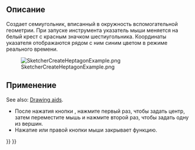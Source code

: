 <languages/>

{{Docnav/ru
|[[Sketcher_CreateHexagon/ru|Шестиугольник]]
|[[Sketcher_CreateOctagon/ru|Восьмиугольник]]
|[[Sketcher_Workbench/ru|Sketcher]]
|IconL=Sketcher_CreateHexagon.svg
|IconR=Sketcher_CreateOctagon.svg
|IconC=Workbench_Sketcher.svg
}}

<div class="mw-translate-fuzzy">
{{GuiCommand/ru
|Name/ru=Семиугольник
|Name=Sketcher_CreateHeptagon
|MenuLocation=Эскиз → Геометрия эскиза → Семиугольник
|Workbenches=[[Sketcher_Workbench/ru|Sketcher]]
|Shortcut={{KEY|G}} {{KEY|P}} {{KEY|7}}
|Version=0.15
}}
</div>

<span id="Description"></span>
==Описание==

<div class="mw-translate-fuzzy">
Создает семиугольник, вписанный в окружность вспомогательной геометрии. При запуске инструмента указатель мыши меняется на белый крест с красным значком шестиугольника. 
Координаты указателя отображаются рядом с ним синим цветом в режиме реального времени.
</div>

[[Image:SketcherCreateHeptagonExample.png‎]]

<span id="Usage"></span>
== Применение ==

See also: [[Sketcher_Workbench#Drawing_aids|Drawing aids]].

<div class="mw-translate-fuzzy">
* После нажатия кнопки {{Button|[[File:Sketcher_CreateHeptagon.svg|16px]] [[Sketcher_CreateHeptagon|Семиугольник]]}}, нажмите первый раз, чтобы задать центр, затем переместите мышь и нажмите второй раз, чтобы задать одну из вершин.
* Нажатие {{KEY|Esc}} или правой кнопки мыши закрывает функцию.
</div>


{{Docnav/ru
|[[Sketcher_CreateHexagon/ru|Шестиугольник]]
|[[Sketcher_CreateOctagon/ru|Восьмиугольник]]
|[[Sketcher_Workbench/ru|Sketcher]]
|IconL=Sketcher_CreateHexagon.svg
|IconR=Sketcher_CreateOctagon.svg
|IconC=Workbench_Sketcher.svg
}}

{{Sketcher Tools navi{{#translation:}}}}
{{Userdocnavi{{#translation:}}}}